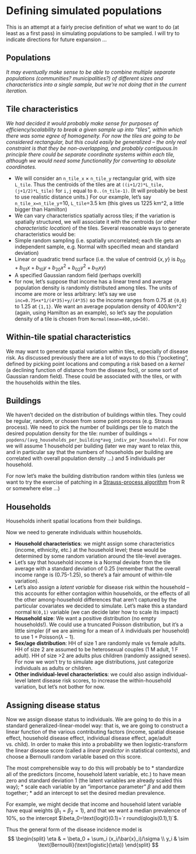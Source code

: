 Defining simulated populations
========================================================

This is an attempt at a fairly precise definition of what
we want to do (at least as a first pass) in simulating populations to be sampled.  I will try to indicate directions for future expansion ...

## Populations

*It may eventually make sense to be able to combine multiple separate populations (communities? municipalities?) of different sizes and characteristics into a single sample, but we're not doing that in the current iteration.*

## Tile characteristics

*We had decided it would probably make sense for purposes of efficiency/scalability to break a given sample up into "tiles", within which there was some egree of homogeneity.  For now the tiles are going to be considered rectangular, but this could easily be generalized -- the only real constraint is that they be non-overlapping, and probably contiguous.In principle there could be separate coordinate systems within each tile, although we would need some functionality for converting to absolute coordinates.*

* We will consider an `n_tile_x` $\times$ `n_tile_y` rectangular grid, with size `L_tile`. Thus the centroids of the tiles are at `((i+1/2)*L_tile,(j+1/2)*L_tile)` for `i,j` equal to `0..(n_tile-1)`. (It will probably be best to use realistic distance units.)  For our example, let's say `n_tile_x=n_tile_y`=10, `L_tile`=3.5 km (this gives us 1225 km^2, a little bigger than Hamilton)
* We can vary characteristics spatially across tiles; if the variation is spatially structured, we will associate it with the centroids (*or other characteristic location*) of the tiles. Several reasonable ways to generate characteristics would be:
 * Simple random sampling (i.e. spatially uncorrelated; each tile gets an independent sample, e.g. Normal with specified mean and standard deviation)
 * Linear or quadratic trend surface (i.e. the value of centroid $\{x,y\}$ is $b_{00}+b_{01}x + b_{10}y + b_{20}x^2 + b_{02}y^2 + b_{11}xy$)
 * A specified Gaussian random field (perhaps overkill)
* for now, let's suppose that income has a linear trend and average population density is randomly distributed among tiles.  The units of income are more or less arbitrary: let's say we use `inc=0.75+x*1/(4*35)+y/(4*35)` so the income ranges from 0.75 at `{0,0}` to 1.25 at `{1,1}`. We want an average population density of 400/km^2 (again, using Hamilton as an example), so let's say the population density of a tile is chosen from `Normal(mean=400,sd=50)`.

## Within-tile spatial characteristics

We may want to generate spatial variation within tiles, especially of disease risk.  As discussed previously there are a lot of ways to do this ("pocketing", defined by picking point locations and computing a risk based on a *kernel* (a declining function of distance from the disease foci), or some sort of Gaussian random field).  These could be associated with the tiles, or with the households within the tiles.

## Buildings

We haven't decided on the distribution of buildings within tiles.  They could be regular, random, or chosen from some point process (e.g. Strauss process). We need to pick the number of buildings per tile to match the desired population density for the tile: number of buildings = `popdens/(avg_households_per_building*avg_indiv_per_household)`. For now we will assume 1 household per building (later we may want to relax this, and in particular say that the numbers of households per building are correlated with overall population density ...) and 5 individuals per household.

For now let's make the building distribution random within tiles (unless we want to try the exercise of patching in a [Strauss-process algorithm](http://sourcecodebrowser.com/r-cran-spatial/7.3-1/pps_8c.html#ace7782c0b6f25862878e0f86670f0974) from R or somewhere else ...)

## Households

Households inherit spatial locations from their buildings.

Now we need to generate individuals within households. 

* **Household characteristics**: we might assign some characteristics (income, ethnicity, etc.) at the household level; these would be determined by some random variation around the tile-level averages.  
 * Let's say that household income is a Normal deviate from the tile average with a standard deviation of 0.25 (remember that the overall income range is (0.75-1.25), so there's a fair amount of within-tile variation).
 * Let's also assign a *latent variable* for disease risk within the household -- this accounts for either contagion within households, or the effects of all the other among-household differences that aren't captured by the particular covariates we decided to simulate.  Let's make this a standard normal `N(0,1)` variable (we can decide later how to scale its impact)
* **Household size**: We want a positive distribution (no empty households!).  We could use a truncated Poisson distribution, but it's a little simpler (if we are aiming for a mean of $\lambda$ individuals per household) to use $1+\text{Poisson}(\lambda-1)$.
* **Sex/age distribution**: HH of size 1 are randomly male vs female adults. HH of size 2 are assumed to be heterosexual couples (1 M adult, 1 F adult).  HH of size >2 are adults plus children (randomly assigned sexes).  For now we won't try to simulate age distributions, just categorize individuals as adults or children.
* **Other individual-level characteristics**: we could also assign individual-level latent disease risk scores, to increase the within-household variation, but let's not bother for now.

## Assigning disease status

Now we assign disease status to individuals.  We are going to do this in a standard generalized-linear-model way: that is, we are going to construct a linear function of the various contributing factors (income, spatial disease effect, household disease effect, individual disease effect, age/adult vs. child).  In order to make this into a probability we then logistic-transform the linear disease score (called a *linear predictor* in statistical contexts), and choose a Bernoulli random variable based on this score.

The most comprehensible way to do this will probably be to 
* standardize all of the predictors (income, household latent variable, etc.) to have mean zero and standard deviation 1 (the latent variables are already scaled this way);
* scale each variable by an "importance parameter" $\beta$ and add them together;
* add an intercept to set the desired median prevalence.

For example, we might decide that income and household latent variable have equal weights ($\beta_1=\beta_2=1$), and that we want a median prevalence of 10%, so the intercept $\beta_0=\text{logit}(0.1)=`r round(qlogis(0.1),1)`$.

Thus the general form of the disease incidence model is
$$
\begin{split}
\eta & = \beta_0 + \sum_i (x_i/\bar{x}_i)/\sigma \\
y_i & \sim \text{Bernoulli}(\text{logistic}(\eta))
\end{split}
$$
